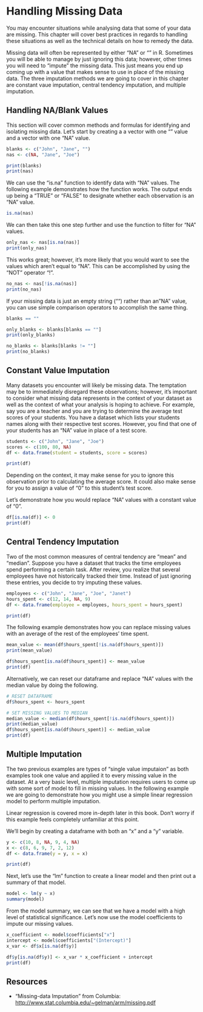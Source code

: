 # Handling Missing Data

You may encounter situations while analysing data that some of your data are missing. This chapter will cover best practices in regards to handling these situations as well as the technical details on how to remedy the data.

Missing data will often be represented by either "NA" or "" in R. Sometimes you will be able to manage by just ignoring this data; however, other times you will need to "impute" the missing data. This just means you end up coming up with a value that makes sense to use in place of the missing data. The three imputation methods we are going to cover in this chapter are constant vaue imputation, central tendency imputation, and multiple imputation.

## Handling NA/Blank Values

This section will cover common methods and formulas for identifying and isolating missing data. Let's start by creating a a vector with one "" value and a vector with one "NA" value.

```r
blanks <- c("John", "Jane", "")
nas <- c(NA, "Jane", "Joe")
```

```r
print(blanks)
print(nas)
```

We can use the "is.na" function to identify data with "NA" values. The following example demonstrates how the function works. The output ends up being a "TRUE" or "FALSE" to designate whether each observation is an "NA" value.

```r
is.na(nas)
```

We can then take this one step further and use the function to filter for "NA" values.

```r
only_nas <- nas[is.na(nas)]
print(only_nas)
```

This works great; however, it's more likely that you would want to see the values which aren't equal to "NA". This can be accomplished by using the "NOT" operator "!".

```r
no_nas <- nas[!is.na(nas)]
print(no_nas)
```

If your missing data is just an empty string ("") rather than an "NA" value, you can use simple comparison operators to accomplish the same thing.

```r
blanks == ""

only_blanks <- blanks[blanks == ""]
print(only_blanks)

no_blanks <- blanks[blanks != ""]
print(no_blanks)
```

## Constant Value Imputation

Many datasets you encounter will likely be missing data. The temptation may be to immediately disregard these observations; however, it's important to consider what missing data represents in the context of your dataset as well as the context of what your analysis is hoping to achieve. For example, say you are a teacher and you are trying to determine the average test scores of your students. You have a dataset which lists your students names along with their respective test scores. However, you find that one of your students has an "NA" value in place of a test score.

```r
students <- c("John", "Jane", "Joe")
scores <- c(100, 80, NA)
df <- data.frame(student = students, score = scores)

print(df)
```

Depending on the context, it may make sense for you to ignore this observation prior to calculating the average score. It could also make sense for you to assign a value of "0" to this student's test score.

Let's demonstrate how you would replace "NA" values with a constant value of "0".

```r
df[is.na(df)] <- 0
print(df)
```

## Central Tendency Imputation

Two of the most common measures of central tendency are "mean" and "median". Suppose you have a dataset that tracks the time employees spend performing a certain task. After review, you realize that several employees have not historically tracked their time. Instead of just ignoring these entries, you decide to try imputing these values.

```r
employees <- c("John", "Jane", "Joe", "Janet")
hours_spent <- c(12, 14, NA, 9)
df <- data.frame(employee = employees, hours_spent = hours_spent)

print(df)
```

The following example demonstrates how you can replace missing values with an average of the rest of the employees' time spent.

```r
mean_value <- mean(df$hours_spent[!is.na(df$hours_spent)])
print(mean_value)

df$hours_spent[is.na(df$hours_spent)] <- mean_value
print(df)
```

Alternatively, we can reset our dataframe and replace "NA" values with the median value by doing the following.

```r
# RESET DATAFRAME
df$hours_spent <- hours_spent

# SET MISSING VALUES TO MEDIAN
median_value <- median(df$hours_spent[!is.na(df$hours_spent)])
print(median_value)
df$hours_spent[is.na(df$hours_spent)] <- median_value
print(df)
```

## Multiple Imputation

The two previous examples are types of "single value imputaion" as both examples took one value and applied it to every missing value in the dataset. At a very basic level, multiple imputation requires users to come up with some sort of model to fill in missing values. In the following example we are going to demonstrate how you might use a simple linear regression model to perform multiple imputation.

::: callout-note
Linear regression is covered more in-depth later in this book. Don't worry if this example feels completely unfamiliar at this point.
:::

We'll begin by creating a dataframe with both an "x" and a "y" variable.

```r
y <- c(10, 8, NA, 9, 4, NA)
x <- c(8, 6, 9, 7, 2, 12)
df <- data.frame(y = y, x = x)

print(df)
```

Next, let's use the "lm" function to create a linear model and then print out a summary of that model.

```r
model <- lm(y ~ x)
summary(model)
```


From the model summary, we can see that we have a model with a high level of statistical significance. Let's now use the model coefficients to impute our missing values.
```r
x_coefficient <- model$coefficients["x"]
intercept <- model$coefficients["(Intercept)"]
x_var <- df$x[is.na(df$y)]

df$y[is.na(df$y)] <- x_var * x_coefficient + intercept
print(df)
```

## Resources

- "Missing-data Imputation" from Columbia: <http://www.stat.columbia.edu/~gelman/arm/missing.pdf>